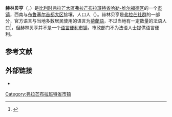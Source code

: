 {{noteTA|G1=比利时地名}}
{{Infobox Belgium municipality
|name=赫林贝亨
|native_name=Grimbergen
|picture= Abdijkerk Grimbergen.jpg
|picture-legend=修道院教堂
|map=Grimbergen Flemish-Brabant Belgium Map.svg
|map-legend=赫林贝亨在[[弗拉芒布拉班特省|弗拉芒布拉班特省]]的位置
|arms=Blason Grimbergen.svg
|flag=Flag of Grimbergen.svg
|arrondissement=[[哈勒-维尔福德区|哈勒-维尔福德区]]
|nis=23025
|pyramid-date=
|0-19=
|20-64=
|65=
|foreigners=
|foreigners-date=
|mayor=Chris Selleslagh ([[开放弗拉芒自由民主党|OpenVLD]])
|majority=[[开放弗拉芒自由民主党|OpenVLD]], [[新弗拉芒人聯盟|N-VA]], Vernieuwing
|postal-codes=1850-1853
|telephone-area=02
|web=[http://www.grimbergen.be/ www.grimbergen.be]
|coordinates = {{coord|50|56|N|04|23|E|region:BE|display=inline,title}}
}}
'''赫林贝亨'''（{{lang-nl|Grimbergen}}，{{IPA-nl|ˈɣrɪmbɛrɣə(n)}}）是[[比利时|比利时]][[弗拉芒大區|弗拉芒大區]][[弗拉芒布拉班特省|弗拉芒布拉班特省]][[哈勒-维尔福德区|哈勒-维尔福德区]]的一个[[市镇_(比利时)|市镇]]，西南与[[布鲁塞尔首都大区|布鲁塞尔首都大区]]接壤，人口{{wikidata|property|normal+|P1082}}人（{{wikidata|qualifier|P1082|P585}}）。赫林贝亨是[[弗拉芒社群|弗拉芒社群]]的一部分，官方语言与当地多数居民使用的语言为[[荷蘭語|荷蘭語]]，不过当地有一定数量的法语人口<ref>{{Cite web|title=Communes à facilités de la périphérie bruxelloise|url=http://www.axl.cefan.ulaval.ca/europe/belgiqueetatcarte44.htm|access-date=2021-10-25|work=www.axl.cefan.ulaval.ca|archive-date=2021-05-09|archive-url=https://web.archive.org/web/20210509202159/http://www.axl.cefan.ulaval.ca/europe/belgiqueetatcarte44.htm|dead-url=no}}</ref>，但赫林贝亨并不是一个[[语言便利市镇|语言便利市镇]]，市政部门不为法语人士提供语言便利。

== 参考文献 ==
{{Reflist}}

==外部链接==
* {{Commons category-inline|Grimbergen}}

{{弗拉芒布拉班特省市镇}}
{{Authority control}}
{{DEFAULTSORT:Grimbergen}}
[[Category:弗拉芒布拉班特省市镇|Category:弗拉芒布拉班特省市镇]]
{{FlemishBrabant-geo-stub}}